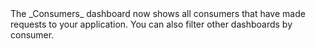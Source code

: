 <Check>
  The _Consumers_ dashboard now shows all consumers that have made requests to your application. You can also filter other dashboards by consumer.
</Check>
